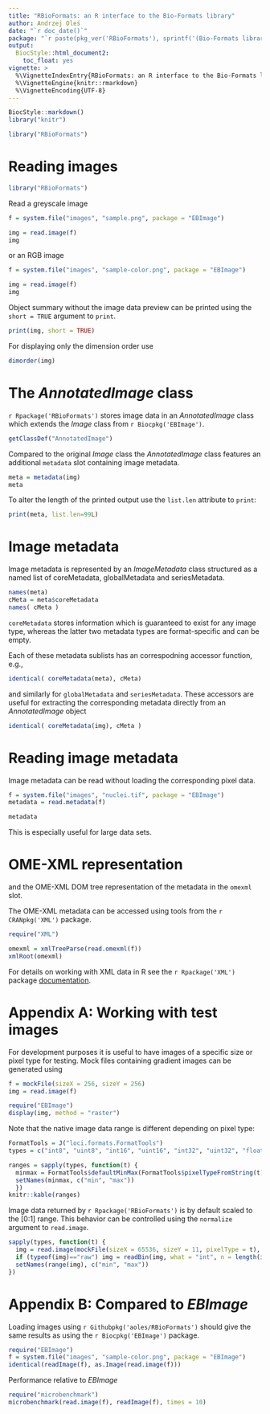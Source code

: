```yaml
---
title: "RBioFormats: an R interface to the Bio-Formats library"
author: Andrzej Oleś
date: "`r doc_date()`"
package: "`r paste(pkg_ver('RBioFormats'), sprintf('(Bio-Formats library version: %s)', RBioFormats::BioFormats.version()))`"
output:
  BiocStyle::html_document2:
    toc_float: yes
vignette: >
  %\VignetteIndexEntry{RBioFormats: an R interface to the Bio-Formats library}
  %\VignetteEngine{knitr::rmarkdown}
  %\VignetteEncoding{UTF-8}  
---
```


```r
BiocStyle::markdown()
library("knitr")
```

```r
library("RBioFormats")
```


# Reading images

```r
library("RBioFormats")
```

Read a greyscale image

```r
f = system.file("images", "sample.png", package = "EBImage")

img = read.image(f)
img
```

or an RGB image

```r
f = system.file("images", "sample-color.png", package = "EBImage")

img = read.image(f)
img
```

Object summary without the image data preview can be printed using the `short = TRUE` argument to `print`.

```r
print(img, short = TRUE)
```

For displaying only the dimension order use

```r
dimorder(img)
```


# The *AnnotatedImage* class

`r Rpackage('RBioFormats')` stores image data in an *AnnotatedImage* class which extends the *Image* class from `r Biocpkg('EBImage')`.

```r
getClassDef("AnnotatedImage")
```

Compared to the original *Image* class the *AnnotatedImage* class features an additional `metadata` slot containing image metadata.

```r
meta = metadata(img)
meta
```

To alter the length of the printed output use the `list.len` attribute to `print`:

```r
print(meta, list.len=99L)
```


# Image metadata

Image metadata is represented by an *ImageMetadata* class structured as a named list of coreMetadata, globalMetadata and seriesMetadata.

```r
names(meta)
cMeta = meta$coreMetadata
names( cMeta )
```

`coreMetadata` stores information which is guaranteed to exist for any image type, whereas the latter two metadata types are format-specific and can be empty. 

Each of these metadata sublists has an correspodning accessor function, e.g.,

```r
identical( coreMetadata(meta), cMeta)
```

and similarly for `globalMetadata` and `seriesMetadata`. These accessors are useful for extracting the corresponding metadata directly from an *AnnotatedImage* object

```r
identical( coreMetadata(img), cMeta )
```


# Reading image metadata

Image metadata can be read without loading the corresponding pixel data.

```r
f = system.file("images", "nuclei.tif", package = "EBImage")
metadata = read.metadata(f)

metadata
```

This is especially useful for large data sets.


# OME-XML representation

and the OME-XML DOM tree representation of the metadata in the `omexml` slot.

The OME-XML metadata can be accessed using tools from the `r CRANpkg('XML')` package.

```r
require("XML")

omexml = xmlTreeParse(read.omexml(f))
xmlRoot(omexml)
```

For details on working with XML data in R see the `r Rpackage('XML')` package [documentation](http://www.omegahat.org/RSXML/ "XML package documentation").


# Appendix A: Working with test images

For development purposes it is useful to have images of a specific size or pixel type for testing. Mock files containing gradient images can be generated using

```r
f = mockFile(sizeX = 256, sizeY = 256)
img = read.image(f)

require("EBImage")
display(img, method = "raster")
```

Note that the native image data range is different depending on pixel type:

```r
FormatTools = J("loci.formats.FormatTools")
types = c("int8", "uint8", "int16", "uint16", "int32", "uint32", "float", "double")

ranges = sapply(types, function(t) {
  minmax = FormatTools$defaultMinMax(FormatTools$pixelTypeFromString(t))
  setNames(minmax, c("min", "max"))
  })
knitr::kable(ranges)
```

Image data returned by `r Rpackage('RBioFormats')` is by default scaled to the [0:1] range. This behavior can be controlled using the `normalize` argument to `read.image`.

```r
sapply(types, function(t) {
  img = read.image(mockFile(sizeX = 65536, sizeY = 11, pixelType = t), normalize = FALSE)
  if (typeof(img)=="raw") img = readBin(img, what = "int", n = length(img), size = 1L)
  setNames(range(img), c("min", "max"))  
})
```

# Appendix B: Compared to *EBImage*

Loading images using `r Githubpkg('aoles/RBioFormats')` should give the same results as using the `r Biocpkg('EBImage')` package.

```r
require("EBImage")
f = system.file("images", "sample-color.png", package = "EBImage")
identical(readImage(f), as.Image(read.image(f)))
```

Performance relative to *EBImage*

```r
require("microbenchmark")
microbenchmark(read.image(f), readImage(f), times = 10)
```
